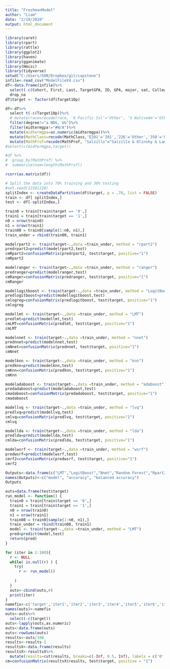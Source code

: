 ```yaml
---
title: "FreshmanModel"
author: "Liam"
date: "2/19/2020"
output: html_document
---
```

  
```r

library(caret)
library(rpart)
library(rattle)
library(ggplot2)
library(haven)
library(gganimate)
library(Hmisc)
library(tidyverse)
setwd("C:/Users/SON/Dropbox/git/capstone")
infile<-read_csv("ModelFileV4.csv")
df<-data.frame(infile)%>%
  select(-c(Cohort, First, Last, TargetGPA, ID, GPA, major, sat, College, race))%>%
  drop_na
df$target <- factor(df$Target10p)

df<-df%>%
  select t(-c(Target10p))%>%
  # mutate(race=recode(race, '6 Pacific Isl'='Other', '5 NativeAm'='Other','9 Unkn US'='Other'))%>%
  filter(degree!="a NDG, UG")%>%
  filter(midtermgpa!="#N/A")%>%
  mutate(midtermgpa=as.numeric(midtermgpa))%>%
  mutate(MathClass=recode(MathClass,'E201'='201','226'='Other','350'='Other','122'='Other', '223'='Other'))%>%
  mutate(MathProf=recode(MathProf, "Salzillo"="Salzillo & Olinsky & Lamere & Toce", "Olinsky"="Salzillo & Olinsky & Lamere & Toce", "Lamere"="Salzillo & Olinsky & Lamere & Toce", "Toce"="Salzillo & Olinsky & Lamere & Toce"))
#select(c(midtermgpa,target))

#df %>%
#  group_by(MathProf) %>%
#  summarise(num=length(MathProf))

```

```r
rcorr(as.matrix(df))
```

```r
# Split the data into 70% training and 30% testing
#set.seed(12341220)
splitIndex <- createDataPartition(df$target, p = .70, list = FALSE)
train <- df[ splitIndex,]
test <- df[-splitIndex,]
```

```r
train0 = train[train$target == '0',]
train1 = train[train$target == '1',]
n0 = nrow(train0)
n1 = nrow(train1)
train00 = train0[sample(1:n0, n1),]
train_under = rbind(train00, train1)
```

```r
modelrpart2 <- train(target~.,data =train_under, method = "rpart2")
predrpart2=predict(modelrpart2,test)
cmRpart2=confusionMatrix(predrpart2, test$target, positive="1")
cmRpart2
```

```r
modelranger <- train(target~.,data =train_under, method = "ranger")
predranger=predict(modelranger,test)
cmRanger=confusionMatrix(predranger, test$target, positive="1")
cmRanger
```

```r
modellogitboost <- train(target~.,data =train_under, method = "LogitBoost")
predlogitboost=predict(modellogitboost,test)
cmlogreg=confusionMatrix(predlogitboost, test$target, positive="1")
cmlogreg
```

```r
modellmt <- train(target~.,data =train_under, method = "LMT")
predlmt=predict(modellmt,test)
cmLMT=confusionMatrix(predlmt, test$target, positive="1")
cmLMT
```

```r
modelnnet <- train(target~.,data =train_under, method = "nnet")
prednnet=predict(modelnnet,test)
cmNnet=confusionMatrix(prednnet, test$target, positive="1")
cmNnet
```

```r
modelknn <- train(target~.,data =train_under, method = "knn")
predknn=predict(modelknn,test)
cmKnn=confusionMatrix(predknn, test$target, positive="1")
cmKnn
```

```r
modeladaboost <- train(target~.,data =train_under, method = "adaboost")
predadaboost=predict(modeladaboost,test)
cmadaboost=confusionMatrix(predadaboost, test$target, positive="1")
cmadaboost
```

```r
modellvq <- train(target~.,data =train_under, method = "lvq")
predlvq=predict(modellvq,test)
cmlvq=confusionMatrix(predlvq, test$target, positive="1")
cmlvq
```

```r
modellda <- train(target~.,data =train_under, method = "lda")
predlda=predict(modellda,test)
cmlda=confusionMatrix(predlda, test$target, positive="1")
```

```r
modelwsrf <- train(target~.,data =train_under, method = "wsrf")
predwsrf=predict(modelwsrf,test)
cmrf2=confusionMatrix(predwsrf, test$target, positive="1")
cmrf2
```

```r
Outputs<-data.frame(c("LMT","LogitBoost","Nnet","Random Forest","Rpart2","Knn","adaboost", "lvq", "lda"),c(cmLMT$overall["Accuracy"], cmlogreg$overall["Accuracy"], cmNnet$overall["Accuracy"], cmRanger$overall["Accuracy"], cmRpart2$overall["Accuracy"], cmKnn$overall["Accuracy"], cmadaboost$overall["Accuracy"], cmlvq$overall["Accuracy"], cmlda$overall["Accuracy"]), c(cmLMT$byClass["Balanced Accuracy"], cmlogreg$byClass["Balanced Accuracy"], cmNnet$byClass["Balanced Accuracy"], cmRanger$byClass["Balanced Accuracy"], cmRpart2$byClass["Balanced Accuracy"], cmKnn$byClass["Balanced Accuracy"], cmadaboost$byClass["Balanced Accuracy"], cmlvq$byClass["Balanced Accuracy"], cmlda$byClass["Balanced Accuracy"]))
names(Outputs)<-c("model", "accuracy", "balanced accuracy")
Outputs
```

```r
outs=data.frame(test$target)
run_model <- function() {
  train0 = train[train$target == '0',]
  train1 = train[train$target == '1',]
  n0 = nrow(train0)
  n1 = nrow(train1)
  train00 = train0[sample(1:n0, n1),]
  train_under = rbind(train00, train1)
  model <- train(target~.,data =train_under, method = "LMT")
  pred=predict(model,test)
  return(pred)
}

for (iter in 1:100){
  r <- NULL
  while( is.null(r) ) {
    try(
      r <- run_model()
      
    )
  }
  outs<-cbind(outs,r)
  print(iter)
}
namefix<-c('target','iter1','iter2','iter3','iter4','iter5','iter6','iter7','iter8','iter9','iter10','iter11','iter12','iter13','iter14','iter15','iter16','iter17','iter18','iter19','iter20','iter21','iter22','iter23','iter24','iter25','iter26','iter27','iter28','iter29','iter30','iter31','iter32','iter33','iter34','iter35','iter36','iter37','iter38','iter39','iter40','iter41','iter42','iter43','iter44','iter45','iter46','iter47','iter48','iter49','iter50','iter51','iter52','iter53','iter54','iter55','iter56','iter57','iter58','iter59','iter60','iter61','iter62','iter63','iter64','iter65','iter66','iter67','iter68','iter69','iter70','iter71','iter72','iter73','iter74','iter75','iter76','iter77','iter78','iter79','iter80','iter81','iter82','iter83','iter84','iter85','iter86','iter87','iter88','iter89','iter90','iter91','iter92','iter93','iter94','iter95','iter96','iter97','iter98','iter99','iter100')
names(outs)<-namefix
outs<-outs%>%
  select(-c(target))
outs<-lapply(outs,as.numeric)
outs<-data.frame(outs)
outs<-rowSums(outs)
results<-outs/100
results<-results-1
resultsX<-data.frame(results)
resultsX<-resultsX%>%
  mutate(results=cut(results, breaks=c(-Inf, 0.5, Inf), labels = c('0','1')))
cm=confusionMatrix(resultsX$results, test$target, positive = "1")
```
